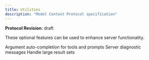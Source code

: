 ```yaml
---
title: Utilities
description: "Model Context Protocol specification"
---
```

<Note>**Protocol Revision**: draft</Note>

These optional features can be used to enhance server functionality.

<CardGroup cols={3}>
  <Card title="Completion" icon="at-symbol" href="/specification/draft/server/utilities/completion">
    Argument auto-completion for tools and prompts
  </Card>
  <Card title="Logging" icon="terminal" href="/specification/draft/server/utilities/logging">
    Server diagnostic messages
  </Card>
  <Card title="Pagination" icon="bars-4" href="/specification/draft/server/utilities/pagination">
    Handle large result sets
  </Card>
</CardGroup>
